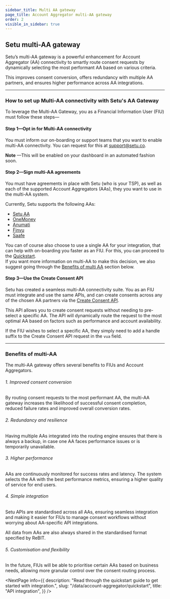 ```yaml
---
sidebar_title: Multi AA gateway
page_title: Account Aggregator multi-AA gateway
order: 2
visible_in_sidebar: true
---
```


## Setu multi-AA gateway

Setu’s multi-AA gateway is a powerful enhancement for Account Aggregator (AA) connectivity to smartly route consent requests by dynamically selecting the most performant AA based on various criteria. 

This improves consent conversion, offers redundancy with multiple AA partners, and ensures higher performance across AA integrations.

<MainImage
  src="https://storage.googleapis.com/strapi-assets/tsp-multi-aa/tsp-multi-aa.png"
  alt="How multi-AA works image"
/>

<hr class="primary" />

### How to set up Multi-AA connectivity with Setu's AA Gateway
To leverage the Multi-AA Gateway, you as a Financial Information User (FIU) must follow these steps—
<br/>

#### Step 1—Opt in for Multi-AA connectivity
You must inform our on-boarding or support teams that you want to enable multi-AA connectivity. You can request for this at support@setu.co.

<Callout type="highlight">
  <strong>Note</strong> —This will be enabled on your dashboard in an automated fashion soon.
</Callout>
<br/>

#### Step 2—Sign multi-AA agreements
You must have agreements in place with Setu (who is your TSP), as well as each of the supported Account Aggregators (AAs), they you want to use in the multi-AA system. 

Currently, Setu supports the following AAs:
- <a href="https://setu-aa.com/" target="_blank">Setu AA</a>
- <a href="https://www.onemoney.in/" target="_blank">OneMoney</a>
- <a href="https://www.anumati.co.in/" target="_blank">Anumati</a>
- <a href="https://finvu.in/" target="_blank">Finvu</a>
- <a href="https://saafe.in/" target="_blank">Saafe</a>

<Callout type="highlight">
  You can of course also choose to use a single AA for your integration, that can help with on-boarding you faster as an FIU. For this, you can proceed to the <a href="/data/account-aggregator/quickstart">Quickstart</a>. 
  <br/>
  If you want more information on multi-AA to make this decision, we also suggest going through the <a href="/data/account-aggregator/multi-aa-gateway#benefits-of-multi-AA">Benefits of multi AA</a> section below.
</Callout>

<br/>

#### Step 3—Use the Create Consent API
Setu has created a seamless multi-AA connectivity suite. You as an FIU must integrate and use the same APIs, and can create consents across any of the chosen AA partners via the <a href="/data/account-aggregator/api-integration/consent-flow#create-consent-api" target="_blank">Create Consent API</a>. 

This API allows you to create consent requests without needing to pre-select a specific AA. The API will dynamically route the request to the most optimal AA based on factors such as performance and account availability.

If the FIU wishes to select a specific AA, they simply need to add a handle suffix to the Create Consent API request in the `vua` field.

<hr class="primary" />

### Benefits of multi-AA

The multi-AA gateway offers several benefits to FIUs and Account Aggregators.

###### 1. Improved consent conversion
By routing consent requests to the most performant AA, the multi-AA gateway increases the likelihood of successful consent completion, reduced failure rates and improved overall conversion rates.

###### 2. Redundancy and resilience
Having multiple AAs integrated into the routing engine ensures that there is always a backup, in case one AA faces performance issues or is temporarily unavailable.

###### 3. Higher performance
AAs are continuously monitored for success rates and latency. The system selects the AA with the best performance metrics, ensuring a higher quality of service for end users.

###### 4. Simple integration
Setu APIs are standardised across all AAs, ensuring seamless integration and making it easier for FIUs to manage consent workflows without worrying about AA-specific API integrations.

All data from AAs are also always shared in the standardised format specified by ReBIT.  

###### 5. Customisation and flexibility
In the future, FIUs will be able to prioritise certain AAs based on business needs, allowing more granular control over the consent routing process.

<NextPage
  info={{
    description: "Read through the quickstart guide to get started with integration.",
    slug: "/data/account-aggregator/quickstart",
    title: "API integration",
  }}
/>